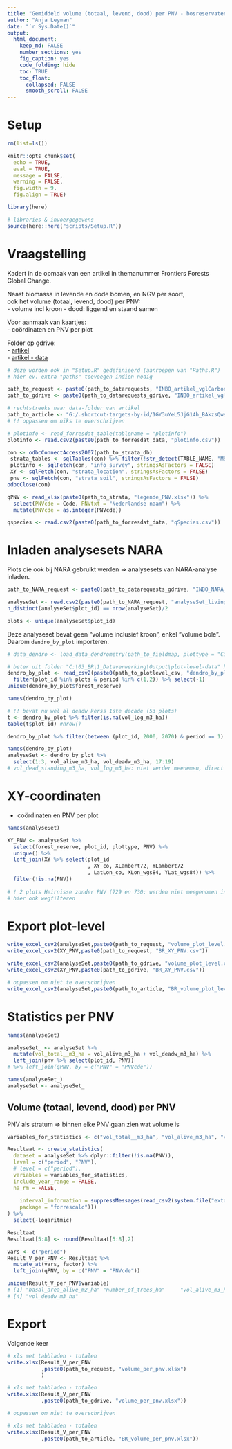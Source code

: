 ```yaml
---
title: "Gemiddeld volume (totaal, levend, dood) per PNV - bosreservaten"
author: "Anja Leyman"
date: "`r Sys.Date()`"
output: 
  html_document:
    keep_md: FALSE
    number_sections: yes
    fig_caption: yes
    code_folding: hide
    toc: TRUE
    toc_float:
      collapsed: FALSE
      smooth_scroll: FALSE
---
```


# Setup

```r
rm(list=ls())
```

```r
knitr::opts_chunk$set(
  echo = TRUE,
  eval = TRUE,
  message = FALSE,
  warning = FALSE, 
  fig.width = 9,
  fig.align = TRUE)

library(here)

# libraries & invoergegevens
source(here::here("scripts/Setup.R"))

```


# Vraagstelling

Kadert in de opmaak van een artikel in themanummer Frontiers Forests Global Change.

Naast biomassa in levende en dode bomen, en NGV per soort,  
ook het volume (totaal, levend, dood) per PNV:   
- volume incl kroon
- dood: liggend en staand samen

Voor aanmaak van kaartjes:     
- coördinaten en PNV per plot

Folder op gdrive:     
- [artikel](https://drive.google.com/drive/folders/1GY3uYeL5JjG14h_BAkzsQwse31el-yhC)   
- [artikel - data](https://drive.google.com/drive/folders/1J9ZOC5K6WqjxuV298dd-iNfcKzLvAWjp?usp=share_link)   

```r
# deze worden ook in "Setup.R" gedefinieerd (aanroepen van "Paths.R")
# hier ev. extra "paths" toevoegen indien nodig 

path_to_request <- paste0(path_to_datarequests, "INBO_artikel_vglCarbon_BR_VBI/")
path_to_gdrive <- paste0(path_to_datarequests_gdrive, "INBO_artikel_vglCarbon_BR_VBI/")

# rechtstreeks naar data-folder van artikel
path_to_article <- "G:/.shortcut-targets-by-id/1GY3uYeL5JjG14h_BAkzsQwse31el-yhC/artikel_FrontiersForestsGlobalChange/data/"
# !! oppassen om niks te overschrijven
```

```r
# plotinfo <- read_forresdat_table(tablename = "plotinfo")
plotinfo <- read.csv2(paste0(path_to_forresdat_data, "plotinfo.csv"))

con <- odbcConnectAccess2007(path_to_strata_db)
 strata_tables <- sqlTables(con) %>% filter(!str_detect(TABLE_NAME, "MSys"))
 plotinfo <- sqlFetch(con, "info_survey", stringsAsFactors = FALSE)
 XY <- sqlFetch(con, "strata_location", stringsAsFactors = FALSE)
 pnv <- sqlFetch(con, "strata_soil", stringsAsFactors = FALSE)
odbcClose(con)

qPNV <- read_xlsx(paste0(path_to_strata, "legende_PNV.xlsx")) %>% 
  select(PNVcde = Code, PNVtxt = "Nederlandse naam") %>% 
  mutate(PNVcde = as.integer(PNVcde))

qspecies <- read.csv2(paste0(path_to_forresdat_data, "qSpecies.csv"))

```



# Inladen analysesets NARA

Plots die ook bij NARA gebruikt werden => analysesets van NARA-analyse inladen.

```r
path_to_NARA_request <- paste0(path_to_datarequests_gdrive, "INBO_NARA_biomassa/")

analyseSet <- read.csv2(paste0(path_to_NARA_request, "analyseSet_living_C.csv"))
n_distinct(analyseSet$plot_id) == nrow(analyseSet)/2

plots <- unique(analyseSet$plot_id)
```

Deze analyseset bevat geen "volume inclusief kroon", enkel "volume bole".
Daarom `dendro_by_plot` importeren.

```r
# data_dendro <- load_data_dendrometry(path_to_fieldmap, plottype = "Circular plot", extra_variables = TRUE)

# beter uit folder "C:\03_BR\1_Dataverwerking\Output\plot-level-data" halen
dendro_by_plot <- read_csv2(paste0(path_to_plotlevel_csv, "dendro_by_plot.csv")) %>% 
  filter(plot_id %in% plots & period %in% c(1,2)) %>% select(-1)
unique(dendro_by_plot$forest_reserve)

names(dendro_by_plot)

# !! bevat nu wel al deadw kerss 1ste decade (53 plots)
t <- dendro_by_plot %>% filter(is.na(vol_log_m3_ha)) 
table(t$plot_id) #nrow()

dendro_by_plot %>% filter(between (plot_id, 2000, 2070) & period == 1) %>% head()
```

```r
names(dendro_by_plot)
analyseSet <- dendro_by_plot %>% 
  select(1:3, vol_alive_m3_ha, vol_deadw_m3_ha, 17:19)
# vol_dead_standing_m3_ha, vol_log_m3_ha: niet verder meenemen, direct totaal volume dood hout

```

# XY-coordinaten

- coördinaten en PNV per plot

```r
names(analyseSet)

XY_PNV <- analyseSet %>% 
  select(forest_reserve, plot_id, plottype, PNV) %>% 
  unique() %>% 
  left_join(XY %>% select(plot_id
                          , XY_co, XLambert72, YLambert72
                          , LatLon_co, XLon_wgs84, YLat_wgs84)) %>% 
  filter(!is.na(PNV))
  
# ! 2 plots Heirnisse zonder PNV (729 en 730: werden niet meegenomen in analyse op pnv-niveau)
# hier ook wegfilteren


```



# Export plot-level

```r
write_excel_csv2(analyseSet,paste0(path_to_request, "volume_plot_level.csv"))
write_excel_csv2(XY_PNV,paste0(path_to_request, "BR_XY_PNV.csv"))

write_excel_csv2(analyseSet,paste0(path_to_gdrive, "volume_plot_level.csv"))
write_excel_csv2(XY_PNV,paste0(path_to_gdrive, "BR_XY_PNV.csv"))

# oppassen om niet te overschrijven
write_excel_csv2(analyseSet,paste0(path_to_article, "BR_volume_plot_level.csv"))


```




# Statistics per PNV

```r
names(analyseSet)

analyseSet_ <- analyseSet %>% 
  mutate(vol_total__m3_ha = vol_alive_m3_ha + vol_deadw_m3_ha) %>% 
  left_join(pnv %>% select(plot_id, PNV)) 
# %>% left_join(qPNV, by = c("PNV" = "PNVcde"))

names(analyseSet_)
analyseSet <- analyseSet_

```

## Volume (totaal, levend, dood) per PNV

PNV als stratum => binnen elke PNV gaan zien wat volume is

```r
variables_for_statistics <- c("vol_total__m3_ha", "vol_alive_m3_ha", "vol_deadw_m3_ha")

Resultaat <- create_statistics(
  dataset = analyseSet %>% dplyr::filter(!is.na(PNV)),
  level = c("period", "PNV"),
  # level = c("period"),
  variables = variables_for_statistics,
  include_year_range = FALSE,
  na_rm = FALSE,
 
    interval_information = suppressMessages(read_csv2(system.file("extdata/class_data.csv",
    package = "forrescalc")))
) %>% 
  select(-logaritmic)

Resultaat
Resultaat[5:8] <- round(Resultaat[5:8],2)

vars <- c("period")
Result_V_per_PNV <- Resultaat %>%
  mutate_at(vars, factor) %>% 
  left_join(qPNV, by = c("PNV" = "PNVcde"))

unique(Result_V_per_PNV$variable)
# [1] "basal_area_alive_m2_ha" "number_of_trees_ha"     "vol_alive_m3_ha"       
# [4] "vol_deadw_m3_ha" 

```


# Export

Volgende keer 

```r
# xls met tabbladen - totalen
write.xlsx(Result_V_per_PNV
           ,paste0(path_to_request, "volume_per_pnv.xlsx")
           )

```

```r
# xls met tabbladen - totalen
write.xlsx(Result_V_per_PNV
           ,paste0(path_to_gdrive, "volume_per_pnv.xlsx"))

```

```r
# oppassen om niet te overschrijven

# xls met tabbladen - totalen
write.xlsx(Result_V_per_PNV
           ,paste0(path_to_article, "BR_volume_per_pnv.xlsx"))

```
